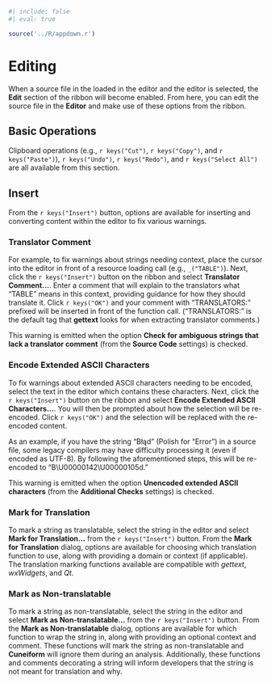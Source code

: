 ```r
#| include: false
#| eval: true

source('../R/appdown.r')
```

# Editing

When a source file in the loaded in the editor and the editor is selected, the **Edit** section of the ribbon will become enabled.
From here, you can edit the source file in the **Editor** and make use of these options from the ribbon.

## Basic Operations

Clipboard operations (e.g., `r keys("Cut")`, `r keys("Copy")`, and `r keys("Paste")`), `r keys("Undo")`, `r keys("Redo")`, and `r keys("Select All")` are all available from this section.

## Insert

From the `r keys("Insert")` button, options are available for inserting and converting content within the editor to fix various warnings.

### Translator Comment {-}

For example, to fix warnings about strings needing context, place the cursor into the editor in front of a resource loading call (e.g., `_("TABLE")`).
Next, click the `r keys("Insert")` button on the ribbon and select **Translator Comment...**.
Enter a comment that will explain to the translators what "TABLE" means in this context, providing guidance for how they should translate it.
Click `r keys("OK")` and your comment with "TRANSLATORS: " prefixed will be inserted in front of the function call.
("TRANSLATORS: " is the default tag that **gettext** looks for when extracting translator comments.)

::: {.notesection data-latex=""}
This warning is emitted when the option **Check for ambiguous strings that lack a translator comment** (from the **Source Code** settings) is checked.
:::

### Encode Extended ASCII Characters {-}

To fix warnings about extended ASCII characters needing to be encoded, select the text in the editor which contains these characters.
Next, click the `r keys("Insert")` button on the ribbon and select **Encode Extended ASCII Characters...**.
You will then be prompted about how the selection will be re-encoded.
Click `r keys("OK")` and the selection will be replaced with the re-encoded content.

As an example, if you have the string "Błąd" (Polish for "Error") in a source file, some legacy compilers may have difficulty processing it (even if encoded as UTF-8).
By following the aforementioned steps, this will be re-encoded to "B\\U00000142\\U00000105d."

::: {.notesection data-latex=""}
This warning is emitted when the option **Unencoded extended ASCII characters** (from the **Additional Checks** settings) is checked.
:::

### Mark for Translation {-}

To mark a string as translatable, select the string in the editor and select **Mark for Translation...** from the `r keys("Insert")` button.
From the **Mark for Translation** dialog, options are available for choosing which translation function to use, along with providing a domain or context (if applicable).
The translation marking functions available are compatible with *gettext*, *wxWidgets*, and *Qt*.

### Mark as Non-translatable {-}

To mark a string as non-translatable, select the string in the editor and select **Mark as Non-translatable...** from the `r keys("Insert")` button.
From the **Mark as Non-translatable** dialog, options are available for which function to wrap the string in, along with providing an optional context and comment.
These functions will mark the string as non-translatable and **Cuneiform** will ignore them during an analysis.
Additionally, these functions and comments decorating a string will inform developers that the string is not meant for translation and why.
